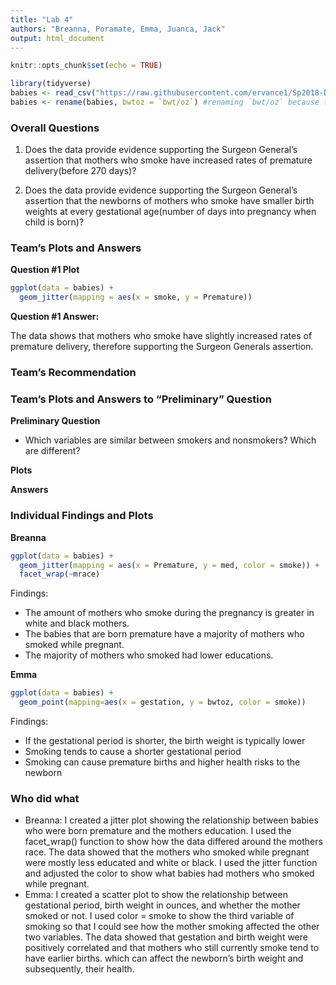 ---
title: "Lab 4"
authors: "Breanna, Poramate, Emma, Juanca, Jack"
output: html_document
---

```{r setup, include=FALSE}
knitr::opts_chunk$set(echo = TRUE)
```

```{r, include = FALSE}
library(tidyverse)
babies <- read_csv("https://raw.githubusercontent.com/ervance1/Sp2018-Data-Science-repo/master/babies2a.dat")
babies <- rename(babies, bwtoz = `bwt/oz`) #renaming `bwt/oz` because the "/" sign requires special care
```

### Overall Questions
1. Does the data provide evidence supporting the Surgeon General's assertion that mothers who smoke have increased rates of premature delivery(before 270 days)?

2. Does the data provide evidence supporting the Surgeon General's assertion that the newborns of mothers who smoke have smaller birth weights at every gestational age(number of days into pregnancy when child is born)?

### Team's Plots and Answers

**Question #1 Plot**

```{r}
ggplot(data = babies) +
  geom_jitter(mapping = aes(x = smoke, y = Premature))
```

**Question #1 Answer:**

The data shows that mothers who smoke have slightly increased rates of premature delivery, therefore supporting the Surgeon Generals assertion. 

### Team's Recommendation

### Team's Plots and Answers to "Preliminary" Question

**Preliminary Question**

* Which variables are similar between smokers and nonsmokers? Which are different?

**Plots**

**Answers**

### Individual Findings and Plots

**Breanna**

```{r, echo = FALSE, warning = FALSE}
ggplot(data = babies) +
  geom_jitter(mapping = aes(x = Premature, y = med, color = smoke)) +
  facet_wrap(~mrace)
```

Findings:

* The amount of mothers who smoke during the pregnancy is greater in white and black mothers.
* The babies that are born premature have a majority of mothers who smoked while pregnant.
* The majority of mothers who smoked had lower educations.

**Emma**

```{r, echo = FALSE}
ggplot(data = babies) +
  geom_point(mapping=aes(x = gestation, y = bwtoz, color = smoke))
  ```

Findings:

* If the gestational period is shorter, the birth weight is typically lower
* Smoking tends to cause a shorter gestational period
* Smoking can cause premature births and higher health risks to the newborn


### Who did what

* Breanna: I created a jitter plot showing the relationship between babies who were born premature and the mothers education. I used the facet_wrap() function to show how the data differed around the mothers race. The data showed that the mothers who smoked while pregnant were mostly less educated and white or black. I used the jitter function and adjusted the color to show what babies had mothers who smoked while pregnant. 
* Emma: I created a scatter plot to show the relationship between gestational period, birth weight in ounces, and whether the mother smoked or not.  I used color = smoke to show the third variable of smoking so that I could see how the mother smoking affected the other two variables.  The data showed that gestation and birth weight were positively correlated and that mothers who still currently smoke tend to have earlier births. which can affect the newborn's birth weight and subsequently, their health. 